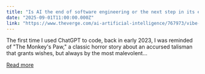 ```yaml
---
title: "Is AI the end of software engineering or the next step in its evolution?"
date: "2025-09-01T11:00:00.000Z"
link: "https://www.theverge.com/ai-artificial-intelligence/767973/vibe-coding-ai-future-end-evolution"
---
```


The first time I used ChatGPT to code, back in early 2023, I was reminded of "The Monkey's Paw," a classic horror story about an accursed talisman that grants wishes, but always by the most malevolent...

[Read more](https://www.theverge.com/ai-artificial-intelligence/767973/vibe-coding-ai-future-end-evolution)
